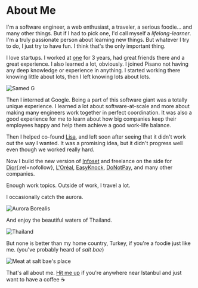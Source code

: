 
<div className={styles.Document}>

# About Me

I'm a software engineer, a web enthusiast, a traveler, a serious foodie... and many other things. But if I had to pick one, I'd call myself a _lifelong-learner_. I'm a truly passionate person about learning new things. But whatever I try to do, I just try to have fun. I think that's the only important thing.

I love startups. I worked at [one](https://www.pisano.co) for 3 years, had great friends there and a great experience. I also learned a lot, obviously. I joined Pisano not having any deep knowledge or experience in anything. I started working there knowing little about lots, then I left knowing lots about lots.

<img src={googleG} alt="Samed G" />

Then I interned at Google. Being a part of this software giant was a totally unique experience. I learned a lot about software-at-scale and more about making many engineers work together in perfect coordination. It was also a good experience for me to learn about how big companies keep their employees happy and help them achieve a good work-life balance.

Then I helped co-found [Lisa](https://asklisa.ai/), and left soon after seeing that it didn't work out the way I wanted. It was a promising idea, but it didn't progress well even though we worked really hard.

Now I build the new version of [Infoset](https://infoset.com.tr/en/) and freelance on the side for [Dior](https://www.dior.com/){:rel=nofollow}, [L'Oréal](https://www.loreal.com/), [EasyKnock](https://www.easyknock.com/), [DoNotPay](https://www.donotpay.com/parking/), and many other companies. 

Enough work topics. Outside of work, I travel a lot.

I occasionally catch the aurora.

<img src={aurora} alt="Aurora Borealis" />

And enjoy the beautiful waters of Thailand.

<img src={thailand} alt="Thailand" />

But none is better than my home country, Turkey, if you're a foodie just like me. (you've probably heard of _salt bae_)

<img src={meat} alt="Meat at salt bae's place"/>

That's all about me. [Hit me up](https://twitter.com/smddzcy) if you're anywhere near Istanbul and just want to have a coffee ☕️

</div>